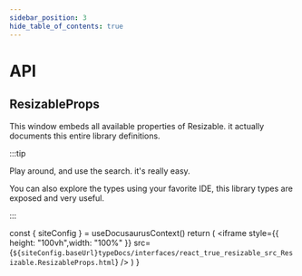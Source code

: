 ```yaml
---
sidebar_position: 3
hide_table_of_contents: true
---
```

# API

## ResizableProps

This window embeds all available properties of Resizable. it actually documents this entire library definitions.

:::tip

Play around, and use the search. it's really easy.

You can also explore the types using your favorite IDE, this library types are exposed and very useful.

:::


  const { siteConfig } = useDocusaurusContext()
  return (
    <iframe
      style={{ height: "100vh",width: "100%" }}
      src={`${siteConfig.baseUrl}typeDocs/interfaces/react_true_resizable_src_Resizable.ResizableProps.html`} />
  )
}

<ApiFrame />

